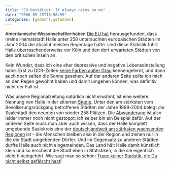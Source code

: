 ```yaml
---
title: "EU bestätigt: It always rains on me"
date: "2008-09-25T18:50:59"
categories: [gedacht,gefunden]
---
```


~~Amerikanische Wissenschaftler haben~~ [Die EU hat](http://www.mz-web.de/servlet/ContentServer?pagename=ksta/page&atype=ksArtikel&aid=1222235479134&calledPageId=987490165154) herausgefunden, dass meine Heimatstadt Halle unter 258 untersuchten europäischen Städten im Jahr 2004 die absolut meisten Regentage hatte. Und diese Statistik führt Halle überraschenderweise vor Köln und den dort erwarteten Städten von den britischen Inseln an.

Kein Wunder, dass ich eine eher depressive und negative Lebenseinstellung habe. Erst zu DDR-Zeiten [keine Farben außer Grau](http://www.3sat.de/3sat.php?http://www.3sat.de/kulturzeit/specials/68317/index.html) kennengelernt, und dann auch noch selten die Sonne gesehen. Auf der anderen Seite sollte ich mich an den Regen gewöhnt haben und damit umgehen können, was definitiv nicht der Fall ist.

Was unsere Regionalzeitung natürlich nicht erwähnt, ist eine weitere Nennung von Halle in der zitierten [Studie](http://www.europa-kommissionen.dk/upload/application/7fddfa81/ks-sf-08-082-en.pdf). Unter den am stärksten vom Bevölkerungsrückgang betroffenen Städten der Jahre 1999-2004 belegt die Saalestadt den neunten von wieder 258 Plätzen. Die [Abwanderung](http://www.stadtentwicklung-sachsen-anhalt.de/inhalt/situation/) ist also leider immer noch nicht gestoppt; ich selber bin ein Beispiel dafür. Auf der anderen Seite muss man aber auch wissen, dass der Halle komplett umgebende Saalekreis eine der [deutschlandweit am stärksten wachsenden Regionen](http://www.berlin-institut.org/fileadmin/user_upload/Deutschland_2020/sachsen_anhalt.pdf) ist - die Menschen bleiben also in der Region und ziehen nur in die die Stadt umgebenden Dörfer. Und im Gegensatz zu anderen Städten durfte Halle auch nicht eingemeinden. Das Land hält Halle damit künstlich klein und so erscheint die Stadt eben in Statistiken, in die sie eigentlich nicht hineingehört. Wie sagt man so schön: [Traue keiner Statistik, die Du nicht selbst gefälscht hast](http://de.wikipedia.org/wiki/Liste_geflügelter_Worte/T#Traue_keiner_Statistik.2C_die_du_nicht_selbst_gef.C3.A4lscht_hast.)!
